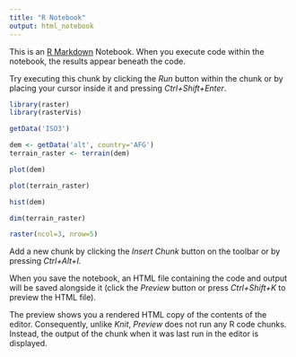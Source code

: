 ```yaml
---
title: "R Notebook"
output: html_notebook
---
```


This is an [R Markdown](http://rmarkdown.rstudio.com) Notebook. When you execute code within the notebook, the results appear beneath the code. 

Try executing this chunk by clicking the *Run* button within the chunk or by placing your cursor inside it and pressing *Ctrl+Shift+Enter*. 

```r
library(raster)
library(rasterVis)

```
```r
getData('ISO3')
```


```r
dem <- getData('alt', country='AFG')
terrain_raster <- terrain(dem)
```

```r
plot(dem)
```
```r
plot(terrain_raster)
```

```r
hist(dem)
```


```r
dim(terrain_raster)
```



```r
raster(ncol=3, nrow=5)
```




Add a new chunk by clicking the *Insert Chunk* button on the toolbar or by pressing *Ctrl+Alt+I*.

When you save the notebook, an HTML file containing the code and output will be saved alongside it (click the *Preview* button or press *Ctrl+Shift+K* to preview the HTML file).

The preview shows you a rendered HTML copy of the contents of the editor. Consequently, unlike *Knit*, *Preview* does not run any R code chunks. Instead, the output of the chunk when it was last run in the editor is displayed.
